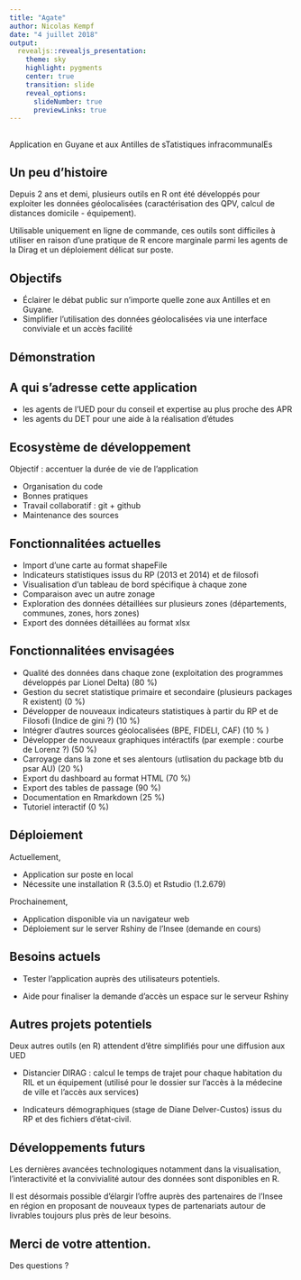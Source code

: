 ```yaml
---
title: "Agate"
author: Nicolas Kempf
date: "4 juillet 2018"
output:
  revealjs::revealjs_presentation:
    theme: sky
    highlight: pygments
    center: true
    transition: slide
    reveal_options:
      slideNumber: true
      previewLinks: true
---
```


## 

Application en Guyane et aux Antilles de sTatistiques infracommunalEs

## Un peu d'histoire

Depuis 2 ans et demi, plusieurs outils en R ont été développés pour exploiter les données géolocalisées (caractérisation des QPV, calcul de distances domicile - équipement).

Utilisable uniquement en ligne de commande, ces outils sont difficiles à utiliser en raison d'une pratique de R encore marginale parmi les agents de la Dirag et un déploiement délicat sur poste. 

## Objectifs

- Éclairer le débat public sur n'importe quelle zone aux Antilles et en Guyane. 
- Simplifier l'utilisation des données géolocalisées via une interface conviviale et un accès facilité

## Démonstration

## A qui s'adresse cette application

- les agents de l'UED pour du conseil et expertise au plus proche des APR
- les agents du DET pour une aide à la réalisation d'études


## Ecosystème de développement

Objectif : accentuer la durée de vie de l'application

- Organisation du code
- Bonnes pratiques
- Travail collaboratif : git + github
- Maintenance des sources

## Fonctionnalitées actuelles

- Import d'une carte au format shapeFile 
- Indicateurs statistiques issus du RP (2013 et 2014) et de filosofi
- Visualisation d'un tableau de bord spécifique à chaque zone
- Comparaison avec un autre zonage
- Exploration des données détaillées sur plusieurs zones (départements, communes, zones, hors zones)
- Export des données détaillées au format xlsx

## Fonctionnalitées envisagées

- Qualité des données dans chaque zone (exploitation des programmes développés par Lionel Delta) (80 %)
- Gestion du secret statistique primaire et secondaire (plusieurs packages R existent) (0 %)
- Développer de nouveaux indicateurs statistiques à partir du RP et de Filosofi (Indice de gini ?) (10 %)
- Intégrer d'autres sources géolocalisées (BPE, FIDELI, CAF) (10 % )
- Développer de nouveaux graphiques intéractifs (par exemple : courbe de Lorenz ?) (50 %)
- Carroyage dans la zone et ses alentours (utlisation du package btb du psar AU) (20 %)
- Export du dashboard au format HTML (70 %)
- Export des tables de passage (90 %)
- Documentation en Rmarkdown (25 %)
- Tutoriel interactif (0 %)

## Déploiement

Actuellement,

- Application sur poste en local
- Nécessite une installation R (3.5.0) et Rstudio (1.2.679)

Prochainement,

- Application disponible via un navigateur web 
- Déploiement sur le server Rshiny de l'Insee (demande en cours)

## Besoins actuels

- Tester l'application auprès des utilisateurs potentiels.

- Aide pour finaliser la demande d'accès un espace sur le serveur Rshiny 

## Autres projets potentiels

Deux autres outils (en R) attendent d'être simplifiés pour une diffusion aux UED

- Distancier DIRAG : calcul le temps de trajet pour chaque habitation du RIL et un équipement (utilisé pour le dossier sur l'accès à la médecine de ville et l'accès aux services)

- Indicateurs démographiques (stage de Diane Delver-Custos) issus du RP et des fichiers d'état-civil.

## Développements futurs

Les dernières avancées technologiques notamment dans la visualisation, l'interactivité et la convivialité autour des données sont disponibles en R. 

Il est désormais possible d'élargir l'offre auprès des partenaires de l'Insee en région en proposant de nouveaux types de partenariats autour de livrables toujours  plus près de leur besoins.

## Merci de votre attention.

Des questions ?


